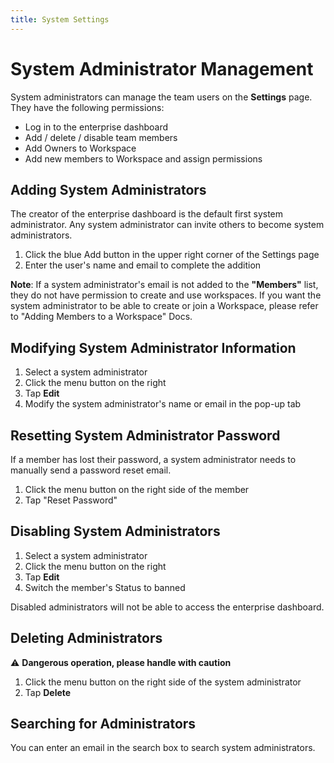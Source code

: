 ```yaml
---
title: System Settings
---
```


# System Administrator Management

System administrators can manage the team users on the **Settings** page. They have the following permissions:

* Log in to the enterprise dashboard
* Add / delete / disable team members
* Add Owners to Workspace
* Add new members to Workspace and assign permissions

## Adding System Administrators

The creator of the enterprise dashboard is the default first system administrator. Any system administrator can invite others to become system administrators.

1. Click the blue Add button in the upper right corner of the Settings page
2. Enter the user's name and email to complete the addition

**Note**: If a system administrator's email is not added to the **"Members"** list, they do not have permission to create and use workspaces. If you want the system administrator to be able to create or join a Workspace, please refer to "Adding Members to a Workspace" Docs.

## Modifying System Administrator Information

1. Select a system administrator
2. Click the menu button on the right
3. Tap **Edit**
4. Modify the system administrator's name or email in the pop-up tab

## Resetting System Administrator Password

If a member has lost their password, a system administrator needs to manually send a password reset email.

1. Click the menu button on the right side of the member
2. Tap "Reset Password"

## Disabling System Administrators

1. Select a system administrator
2. Click the menu button on the right
3. Tap **Edit**
4. Switch the member's Status to banned

Disabled administrators will not be able to access the enterprise dashboard.

## Deleting Administrators

⚠️ **Dangerous operation, please handle with caution**

1. Click the menu button on the right side of the system administrator
2. Tap **Delete**

## Searching for Administrators

You can enter an email in the search box to search system administrators.
